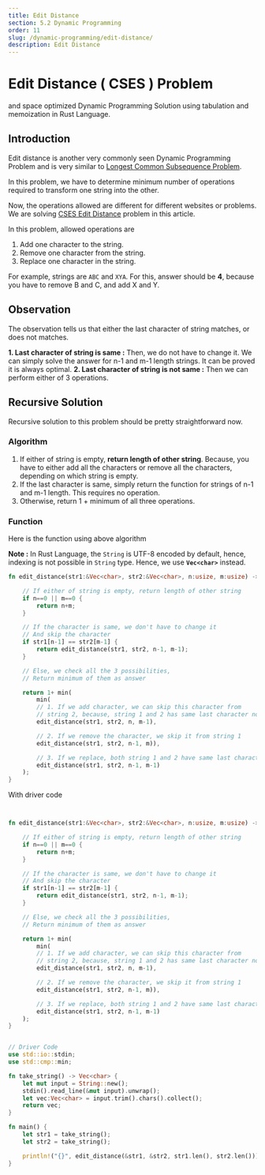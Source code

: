 ```yaml
---
title: Edit Distance
section: 5.2 Dynamic Programming
order: 11
slug: /dynamic-programming/edit-distance/
description: Edit Distance
---
```


# Edit Distance ( CSES ) Problem
and space optimized Dynamic Programming Solution using tabulation and memoization in Rust Language.

## Introduction

Edit distance is another very commonly seen Dynamic Programming Problem and is very similar to [Longest Common Subsequence Problem](/dynamic-programming/longest-common-subsequence/).

In this problem, we have to determine minimum number of operations required to transform one string into the other.

Now, the operations allowed are different for different websites or problems. We are solving [CSES Edit Distance](https://cses.fi/problemset/task/1639) problem in this article.

In this problem, allowed operations are

1. Add one character to the string.
2. Remove one character from the string.
3. Replace one character in the string.

For example, strings are `ABC` and `XYA`. For this, answer should be **4**, because you have to remove B and C, and add X and Y.

## Observation

The observation tells us that either the last character of string matches, or does not matches.

**1. Last character of string is same :** Then, we do not have to change it. We can simply solve the answer for n-1 and m-1 length strings. It can be proved it is always optimal.
**2. Last character of string is not same :** Then we can perform either of 3 operations.

## Recursive Solution

Recursive solution to this problem should be pretty straightforward now.

### Algorithm

1. If either of string is empty, **return length of other string**. Because, you have to either add all the characters or remove all the characters, depending on which string is empty.
2. If the last character is same, simply return the function for strings of n-1 and m-1 length. This requires no operation.
3. Otherwise, return 1 + minimum of all three operations.


### Function

Here is the function using above algorithm

**Note :** In Rust Language, the `String` is UTF-8 encoded by default, hence, indexing is not possible in `String` type. Hence, we use **`Vec<char>`** instead.

```rust
fn edit_distance(str1:&Vec<char>, str2:&Vec<char>, n:usize, m:usize) -> usize{

    // If either of string is empty, return length of other string
    if n==0 || m==0 {
        return n+m;
    }

    // If the character is same, we don't have to change it
    // And skip the character
    if str1[n-1] == str2[m-1] {
        return edit_distance(str1, str2, n-1, m-1);
    }

    // Else, we check all the 3 possibilities,
    // Return minimum of them as answer

    return 1+ min(
        min(
        // 1. If we add character, we can skip this character from
        // string 2, because, string 1 and 2 has same last character now
        edit_distance(str1, str2, n, m-1),

        // 2. If we remove the character, we skip it from string 1
        edit_distance(str1, str2, n-1, m)),

        // 3. If we replace, both string 1 and 2 have same last character
        edit_distance(str1, str2, n-1, m-1)
    );
}
```

With driver code

```rust


fn edit_distance(str1:&Vec<char>, str2:&Vec<char>, n:usize, m:usize) -> usize{

    // If either of string is empty, return length of other string
    if n==0 || m==0 {
        return n+m;
    }

    // If the character is same, we don't have to change it
    // And skip the character
    if str1[n-1] == str2[m-1] {
        return edit_distance(str1, str2, n-1, m-1);
    }

    // Else, we check all the 3 possibilities,
    // Return minimum of them as answer

    return 1+ min(
        min(
        // 1. If we add character, we can skip this character from
        // string 2, because, string 1 and 2 has same last character now
        edit_distance(str1, str2, n, m-1),

        // 2. If we remove the character, we skip it from string 1
        edit_distance(str1, str2, n-1, m)),

        // 3. If we replace, both string 1 and 2 have same last character
        edit_distance(str1, str2, n-1, m-1)
    );
}


// Driver Code
use std::io::stdin;
use std::cmp::min;

fn take_string() -> Vec<char> {
    let mut input = String::new();
    stdin().read_line(&mut input).unwrap();
    let vec:Vec<char> = input.trim().chars().collect();
    return vec;
}

fn main() {
    let str1 = take_string();
    let str2 = take_string();

    println!("{}", edit_distance(&str1, &str2, str1.len(), str2.len()));
}
```
